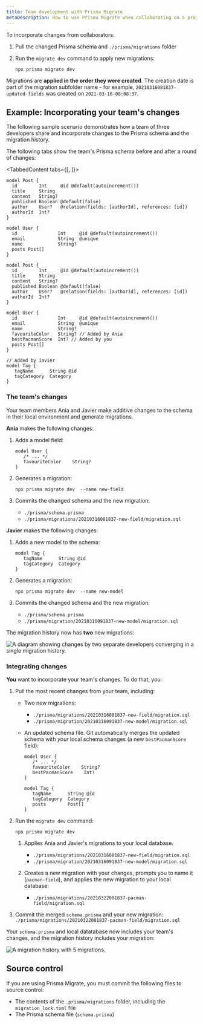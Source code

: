 ```yaml
---
title: Team development with Prisma Migrate
metaDescription: How to use Prisma Migrate when collaborating on a project as a team.
---
```


<TopBlock>

To incorporate changes from collaborators:

1. Pull the changed Prisma schema and `./prisma/migrations` folder
1. Run the `migrate dev` command to apply new migrations:

   ```terminal
   npx prisma migrate dev
   ```

Migrations are **applied in the order they were created**. The creation date is part of the migration subfolder name - for example, `20210316081837-updated-fields` was created on `2021-03-16-08:08:37`.

</TopBlock>

## Example: Incorporating your team's changes

The following sample scenario demonstrates how a team of three developers share and incorporate changes to the Prisma schema and the migration history.

The following tabs show the team's Prisma schema before and after a round of changes:

<TabbedContent tabs={[<FileWithIcon text="schema.prisma before" icon="prisma"/>, <FileWithIcon text="schema.prisma after" icon="prisma"/>]}>

<tab>

```prisma
model Post {
  id        Int     @id @default(autoincrement())
  title     String
  content   String?
  published Boolean @default(false)
  author    User?   @relation(fields: [authorId], references: [id])
  authorId  Int?
}

model User {
  id               Int     @id @default(autoincrement())
  email            String  @unique
  name             String?
  posts Post[]
}
```

</tab>

<tab>

```prisma highlight=14,15,19-23;add
model Post {
  id        Int     @id @default(autoincrement())
  title     String
  content   String?
  published Boolean @default(false)
  author    User?   @relation(fields: [authorId], references: [id])
  authorId  Int?
}

model User {
  id               Int     @id @default(autoincrement())
  email            String  @unique
  name             String?
  favouriteColor   String? // Added by Ania
  bestPacmanScore  Int? // Added by you
  posts Post[]
}

// Added by Javier
model Tag {
   tagName      String @id
   tagCategory  Category
}   
```

</tab>
</TabbedContent>

### The team's changes

Your team members Ania and Javier make additive changes to the schema in their local environment and generate migrations.

**Ania** makes the following changes:

1. Adds a model field:

   ```prisma highlight=3;add
   model User {
      /* ... */
      favouriteColor    String?
   }
   ```

1. Generates a migration:

   ```terminal
   npx prisma migrate dev  --name new-field
   ```

1. Commits the changed schema and the new migration:

      * `./prisma/schema.prisma`
      * `./prisma/migrations/20210316081837-new-field/migration.sql`

**Javier** makes the following changes:

1. Adds a new model to the schema:

   ```prisma highlight=1-4;add
   model Tag {
      tagName      String @id
      tagCategory  Category
   }   
   ```

1. Generates a migration:

   ```terminal
   npx prisma migrate dev  --name new-model
   ```

1. Commits the changed schema and the new migration:

      * `./prisma/schema.prisma`
      * `./prisma/migration/20210316091837-new-model/migration.sql`


The migration history now has **two** new migrations:

![A diagram showing changes by two separate developers converging in a single migration history.](migrate-team-dev.png)

### Integrating changes

**You** want to incorporate your team's changes. To do that, you:

1. Pull the most recent changes from your team, including:

   * Two new migrations:

      * `./prisma/migrations/20210316081837-new-field/migration.sql`
      * `./prisma/migration/20210316091837-new-model/migration.sql`

   * An updated schema file. Git automatically merges the updated schema with _your_ local schema changes (a new `bestPacmanScore` field):

      ```prisma highlight=3,7-11;add
      model User {
         /* ... */
         favouriteColor    String?
         bestPacmanScore    Int?
      }

      model Tag {
         tagName      String @id
         tagCategory  Category
         posts        Post[]
      }      
      ```

1. Run the `migrate dev` command:

   ```terminal
   npx prisma migrate dev
   ```

   1. Applies Ania and Javier's migrations to your local database.

      * `./prisma/migrations/20210316081837-new-field/migration.sql`
      * `./prisma/migration/20210316091837-new-model/migration.sql`

   1. Creates a new migration with your changes, prompts you to name it (`pacman-field`), and applies the new migration to your local database:

       * `./prisma/migrations/20210322081837-pacman-field/migration.sql`

1. Commit the merged `schema.prisma` and your new migration: `./prisma/migrations/20210322081837-pacman-field/migration.sql`

Your `schema.prisma` and local datatabase now includes your team's changes, and the migration history includes your migration:

![A migration history with 5 migrations.](migration-history.png)


## Source control

If you are using Prisma Migrate, you must commit the following files to source control:

* The contents of the `.prisma/migrations` folder, including the `migration_lock.toml` file
* The Prisma schema file (`schema.prisma`)